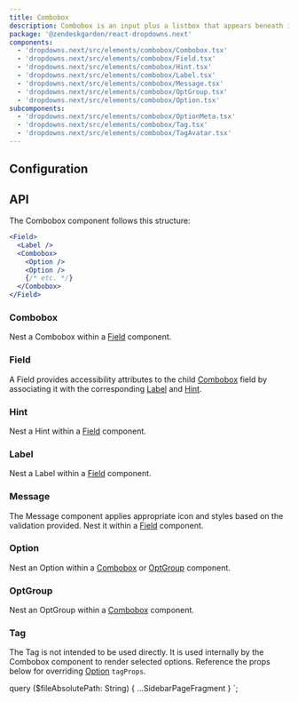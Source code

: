 ```yaml
---
title: Combobox
description: Combobox is an input plus a listbox that appears beneath it. It searches and filters down options for the user.
package: '@zendeskgarden/react-dropdowns.next'
components:
  - 'dropdowns.next/src/elements/combobox/Combobox.tsx'
  - 'dropdowns.next/src/elements/combobox/Field.tsx'
  - 'dropdowns.next/src/elements/combobox/Hint.tsx'
  - 'dropdowns.next/src/elements/combobox/Label.tsx'
  - 'dropdowns.next/src/elements/combobox/Message.tsx'
  - 'dropdowns.next/src/elements/combobox/OptGroup.tsx'
  - 'dropdowns.next/src/elements/combobox/Option.tsx'
subcomponents:
  - 'dropdowns.next/src/elements/combobox/OptionMeta.tsx'
  - 'dropdowns.next/src/elements/combobox/Tag.tsx'
  - 'dropdowns.next/src/elements/combobox/TagAvatar.tsx'
---
```


## Configuration

<Configuration reactPackage={props.data.mdx.package} components={props.data.mdx.components} />

## API

The Combobox component follows this structure:

```jsx
<Field>
  <Label />
  <Combobox>
    <Option />
    <Option />
    {/* etc. */}
  </Combobox>
</Field>
```

### Combobox

<Component components={props.data.mdx.components} componentName="combobox" />

Nest a Combobox within a [Field](#field) component.

<PropSheet components={props.data.mdx.components} componentName="combobox" />

### Field

<Component components={props.data.mdx.components} componentName="field" />

A Field provides accessibility attributes to the child [Combobox](#combobox) field by associating it
with the corresponding [Label](#label) and [Hint](#hint).

<PropSheet components={props.data.mdx.components} componentName="field" />

### Hint

<Component components={props.data.mdx.components} componentName="hint" />

Nest a Hint within a [Field](#field) component.

<PropSheet components={props.data.mdx.components} componentName="hint" />

### Label

<Component components={props.data.mdx.components} componentName="label" />

Nest a Label within a [Field](#field) component.

<PropSheet components={props.data.mdx.components} componentName="label" />

### Message

<Component components={props.data.mdx.components} componentName="message" />

The Message component applies appropriate icon and styles based on the validation provided. Nest
it within a [Field](#field) component.

<PropSheet components={props.data.mdx.components} componentName="message" />

### Option

<Component components={props.data.mdx.components} componentName="option" />

Nest an Option within a [Combobox](#combobox) or [OptGroup](#optgroup) component.

<PropSheet components={props.data.mdx.components} componentName="option" />

### OptGroup

<Component components={props.data.mdx.components} componentName="optgroup" />

Nest an OptGroup within a [Combobox](#combobox) component.

<PropSheet components={props.data.mdx.components} componentName="optgroup" />

### Tag

<Component components={props.data.mdx.subcomponents} componentName="tag" />

The Tag is not intended to be used directly. It is used internally by the
Combobox component to render selected options. Reference the props below for
overriding [Option](#option) `tagProps`.

<PropSheet components={props.data.mdx.subcomponents} componentName="tag" />


  query ($fileAbsolutePath: String) {
    ...SidebarPageFragment
  }
`;
